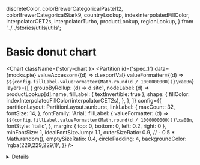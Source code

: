   discreteColor,
  colorBrewerCategoricalPastel12,
  colorBrewerCategoricalStark9,
  countryLookup,
  indexInterpolatedFillColor,
  interpolatorCET2s,
  interpolatorTurbo,
  productLookup,
  regionLookup,
} from '../../stories/utils/utils';

<Meta title="Types of charts/Sunburts/Basic donut chart" />

# Basic donut chart

<Chart className={'story-chart'}>
<Partition
    id={'spec_1'}
    data={mocks.pie}
    valueAccessor={(d) => d.exportVal}
    valueFormatter={(d) => `$${config.fillLabel.valueFormatter(Math.round(d / 1000000000))}\xa0Bn`}
    layers={[
    {
        groupByRollup: (d) => d.sitc1,
        nodeLabel: (d) => productLookup[d].name,
        fillLabel: { textInvertible: true },
        shape: {
        fillColor: indexInterpolatedFillColor(interpolatorCET2s),
        },
    },
    ]}
    config={{
    partitionLayout: PartitionLayout.sunburst,
    linkLabel: {
        maxCount: 32,
        fontSize: 14,
    },
    fontFamily: 'Arial',
    fillLabel: {
        valueFormatter: (d) => `$${config.fillLabel.valueFormatter(Math.round(d / 1000000000))}\xa0Bn`,
        fontStyle: 'italic',
    },
    margin: { top: 0, bottom: 0, left: 0.2, right: 0 },
    minFontSize: 1,
    idealFontSizeJump: 1.1,
    outerSizeRatio: 0.9, // - 0.5 * Math.random(),
    emptySizeRatio: 0.4,
    circlePadding: 4,
    backgroundColor: 'rgba(229,229,229,1)',
    }}
/>
</Chart>

<details>

```js
<Chart className={'story-chart'}>
<Partition
    id={'spec_1'}
    data={mocks.pie}
    valueAccessor={(d: Datum) => d.exportVal}
    valueFormatter={(d: number) => `$${config.fillLabel.valueFormatter(Math.round(d / 1000000000))}\xa0Bn`}
    layers={[
    {
        groupByRollup: (d: Datum) => d.sitc1,
        nodeLabel: (d: Datum) => productLookup[d].name,
        fillLabel: { textInvertible: true },
        shape: {
        fillColor: indexInterpolatedFillColor(interpolatorCET2s),
        },
    },
    ]}
    config={{
    partitionLayout: PartitionLayout.sunburst,
    linkLabel: {
        maxCount: 32,
        fontSize: 14,
    },
    fontFamily: 'Arial',
    fillLabel: {
        valueFormatter: (d: number) => `$${config.fillLabel.valueFormatter(Math.round(d / 1000000000))}\xa0Bn`,
        fontStyle: 'italic',
    },
    margin: { top: 0, bottom: 0, left: 0.2, right: 0 },
    minFontSize: 1,
    idealFontSizeJump: 1.1,
    outerSizeRatio: 0.9, // - 0.5 * Math.random(),
    emptySizeRatio: 0.4,
    circlePadding: 4,
    backgroundColor: 'rgba(229,229,229,1)',
    }}
/>
</Chart>
```
</details>
